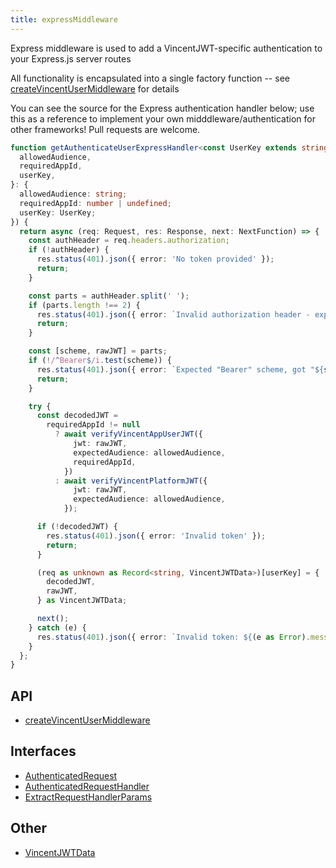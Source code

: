 ```yaml
---
title: expressMiddleware
---
```


Express middleware is used to add a VincentJWT-specific authentication to your Express.js server routes

All functionality is encapsulated into a single factory function -- see [createVincentUserMiddleware](./functions/createVincentUserMiddleware) for details

You can see the source for the Express authentication handler below; use this as a reference to implement
your own midddleware/authentication for other frameworks! Pull requests are welcome.

```ts
function getAuthenticateUserExpressHandler<const UserKey extends string>({
  allowedAudience,
  requiredAppId,
  userKey,
}: {
  allowedAudience: string;
  requiredAppId: number | undefined;
  userKey: UserKey;
}) {
  return async (req: Request, res: Response, next: NextFunction) => {
    const authHeader = req.headers.authorization;
    if (!authHeader) {
      res.status(401).json({ error: 'No token provided' });
      return;
    }

    const parts = authHeader.split(' ');
    if (parts.length !== 2) {
      res.status(401).json({ error: `Invalid authorization header - expected "Bearer <token>"` });
      return;
    }

    const [scheme, rawJWT] = parts;
    if (!/^Bearer$/i.test(scheme)) {
      res.status(401).json({ error: `Expected "Bearer" scheme, got "${scheme}"` });
      return;
    }

    try {
      const decodedJWT =
        requiredAppId != null
          ? await verifyVincentAppUserJWT({
              jwt: rawJWT,
              expectedAudience: allowedAudience,
              requiredAppId,
            })
          : await verifyVincentPlatformJWT({
              jwt: rawJWT,
              expectedAudience: allowedAudience,
            });

      if (!decodedJWT) {
        res.status(401).json({ error: 'Invalid token' });
        return;
      }

      (req as unknown as Record<string, VincentJWTData>)[userKey] = {
        decodedJWT,
        rawJWT,
      } as VincentJWTData;

      next();
    } catch (e) {
      res.status(401).json({ error: `Invalid token: ${(e as Error).message}` });
    }
  };
}
```

## API

- [createVincentUserMiddleware](./functions/createVincentUserMiddleware)

## Interfaces

- [AuthenticatedRequest](./type-aliases/AuthenticatedRequest)
- [AuthenticatedRequestHandler](./type-aliases/AuthenticatedRequestHandler)
- [ExtractRequestHandlerParams](./type-aliases/ExtractRequestHandlerParams)

## Other

- [VincentJWTData](./interfaces/VincentJWTData)
